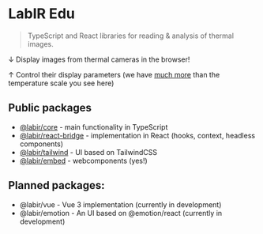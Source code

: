 
# LabIR Edu

> TypeScript and React libraries for reading & analysis of thermal images.

↓ Display images from thermal cameras in the browser!

<HomepageIntro />

↑ Control their display parameters (we have [much more](/react-bridge/components) than the temperature scale you see here)

## Public packages

- [@labir/core](/core) - main functionality in TypeScript
- [@labir/react-bridge](/react-bridge) - implementation in React (hooks, context, headless components)
- [@labir/tailwind](/tailwind) - UI based on TailwindCSS
- [@labir/embed](/webcomponents) - webcomponents (yes!)

## Planned packages:
- @labir/vue - Vue 3 implementation (currently in development)
- @labir/emotion - An UI based on @emotion/react (currently in development)
 

